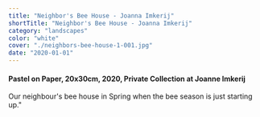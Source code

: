 ```yaml
---
title: "Neighbor's Bee House - Joanna Imkerij"
shortTitle: "Neighbor's Bee House - Joanna Imkerij"
category: "landscapes"
color: "white"
cover: "./neighbors-bee-house-1-001.jpg"
date: "2020-01-01"
---
```


#### Pastel on Paper, 20x30cm, 2020, Private Collection at Joanne Imkerij

Our neighbour's bee house in Spring when the bee season is just starting up."